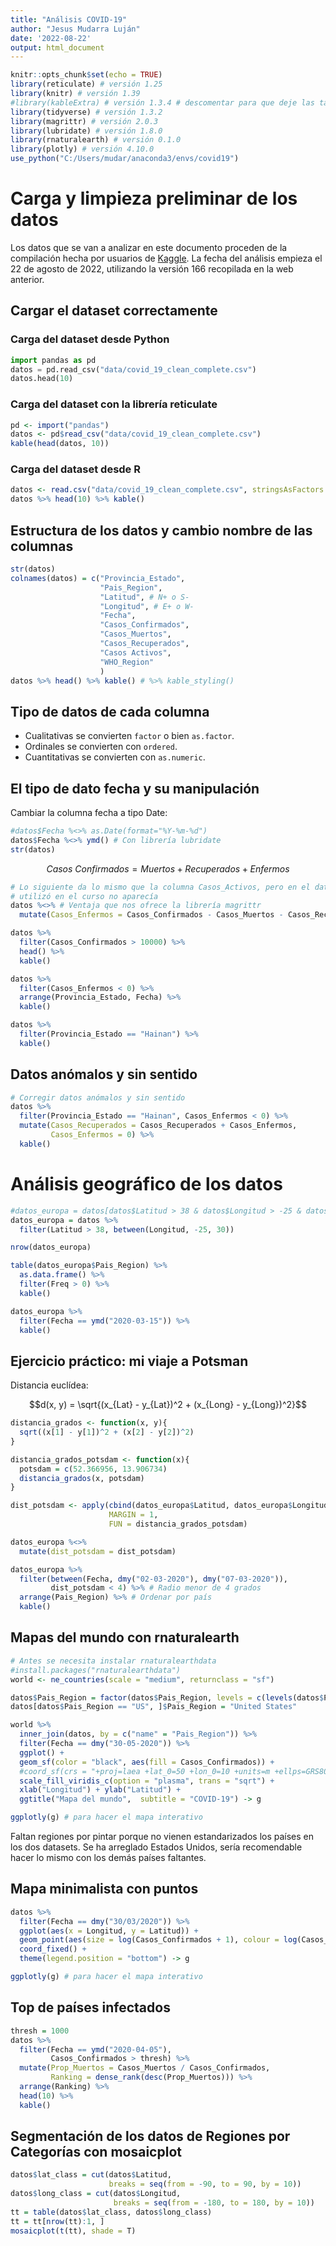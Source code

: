 ```yaml
---
title: "Análisis COVID-19"
author: "Jesus Mudarra Luján"
date: '2022-08-22'
output: html_document
---
```


```r
knitr::opts_chunk$set(echo = TRUE)
library(reticulate) # versión 1.25
library(knitr) # versión 1.39
#library(kableExtra) # versión 1.3.4 # descomentar para que deje las tablas más bonitas
library(tidyverse) # versión 1.3.2
library(magrittr) # versión 2.0.3
library(lubridate) # versión 1.8.0
library(rnaturalearth) # versión 0.1.0
library(plotly) # versión 4.10.0
use_python("C:/Users/mudar/anaconda3/envs/covid19")
```

# Carga y limpieza preliminar de los datos

Los datos que se van a analizar en este documento proceden de la compilación hecha por usuarios de [Kaggle](https://www.kaggle.com/datasets/imdevskp/corona-virus-report). La fecha del análisis empieza el 22 de agosto de 2022, utilizando la versión 166 recopilada en la web anterior.

## Cargar el dataset correctamente

### Carga del dataset desde Python

```python
import pandas as pd
datos = pd.read_csv("data/covid_19_clean_complete.csv")
datos.head(10)
```

### Carga del dataset con la librería reticulate

```r
pd <- import("pandas")
datos <- pd$read_csv("data/covid_19_clean_complete.csv")
kable(head(datos, 10))
```

### Carga del dataset desde R

```r
datos <- read.csv("data/covid_19_clean_complete.csv", stringsAsFactors = T)
datos %>% head(10) %>% kable()
```

## Estructura de los datos y cambio nombre de las columnas

```r
str(datos)
colnames(datos) = c("Provincia_Estado",
                    "Pais_Region",
                    "Latitud", # N+ o S-
                    "Longitud", # E+ o W-
                    "Fecha",
                    "Casos_Confirmados",
                    "Casos_Muertos",
                    "Casos_Recuperados",
                    "Casos Activos",
                    "WHO_Region"
                    )
datos %>% head() %>% kable() # %>% kable_styling()
```

## Tipo de datos de cada columna

* Cualitativas se convierten `factor` o bien `as.factor`.
* Ordinales se convierten con `ordered`.
* Cuantitativas se convierten con `as.numeric`.

## El tipo de dato fecha y su manipulación

Cambiar la columna fecha a tipo Date:

```r
#datos$Fecha %<>% as.Date(format="%Y-%m-%d")
datos$Fecha %<>% ymd() # Con librería lubridate
str(datos)
```

$$Casos\ Confirmados = Muertos + Recuperados + Enfermos$$

```r
# Lo siguiente da lo mismo que la columna Casos_Activos, pero en el dataset que se
# utilizó en el curso no aparecía
datos %<>% # Ventaja que nos ofrece la librería magrittr
  mutate(Casos_Enfermos = Casos_Confirmados - Casos_Muertos - Casos_Recuperados)

datos %>%
  filter(Casos_Confirmados > 10000) %>%
  head() %>%
  kable()

datos %>%
  filter(Casos_Enfermos < 0) %>%
  arrange(Provincia_Estado, Fecha) %>%
  kable()

datos %>%
  filter(Provincia_Estado == "Hainan") %>%
  kable()
```

## Datos anómalos y sin sentido

```r
# Corregir datos anómalos y sin sentido
datos %>%
  filter(Provincia_Estado == "Hainan", Casos_Enfermos < 0) %>%
  mutate(Casos_Recuperados = Casos_Recuperados + Casos_Enfermos,
         Casos_Enfermos = 0) %>%
  kable()
```

# Análisis geográfico de los datos

```r
#datos_europa = datos[datos$Latitud > 38 & datos$Longitud > -25 & datos$Longitud < 30 , ]
datos_europa = datos %>%
  filter(Latitud > 38, between(Longitud, -25, 30))

nrow(datos_europa)

table(datos_europa$Pais_Region) %>%
  as.data.frame() %>%
  filter(Freq > 0) %>%
  kable()

datos_europa %>%
  filter(Fecha == ymd("2020-03-15")) %>%
  kable()
```

## Ejercicio práctico: mi viaje a Potsman

Distancia euclídea:

$$d(x, y) = \sqrt{(x_{Lat} - y_{Lat})^2 + (x_{Long} - y_{Long})^2}$$

```r
distancia_grados <- function(x, y){
  sqrt((x[1] - y[1])^2 + (x[2] - y[2])^2)
}

distancia_grados_potsdam <- function(x){
  potsdam = c(52.366956, 13.906734)
  distancia_grados(x, potsdam)
}

dist_potsdam <- apply(cbind(datos_europa$Latitud, datos_europa$Longitud),
                      MARGIN = 1,
                      FUN = distancia_grados_potsdam)

datos_europa %<>%
  mutate(dist_potsdam = dist_potsdam)

datos_europa %>%
  filter(between(Fecha, dmy("02-03-2020"), dmy("07-03-2020")),
         dist_potsdam < 4) %>% # Radio menor de 4 grados
  arrange(Pais_Region) %>% # Ordenar por país
  kable()
```

## Mapas del mundo con rnaturalearth

```r
# Antes se necesita instalar rnaturalearthdata
#install.packages("rnaturalearthdata")
world <- ne_countries(scale = "medium", returnclass = "sf")

datos$Pais_Region = factor(datos$Pais_Region, levels = c(levels(datos$Pais_Region), "United States"))
datos[datos$Pais_Region == "US", ]$Pais_Region = "United States"

world %>% 
  inner_join(datos, by = c("name" = "Pais_Region")) %>%
  filter(Fecha == dmy("30-05-2020")) %>%
  ggplot() +
  geom_sf(color = "black", aes(fill = Casos_Confirmados)) +
  #coord_sf(crs = "+proj=laea +lat_0=50 +lon_0=10 +units=m +ellps=GRS80") +
  scale_fill_viridis_c(option = "plasma", trans = "sqrt") +
  xlab("Longitud") + ylab("Latitud") +
  ggtitle("Mapa del mundo",  subtitle = "COVID-19") -> g

ggplotly(g) # para hacer el mapa interativo
```

Faltan regiones por pintar porque no vienen estandarizados los países en los dos datasets. Se ha arreglado Estados Unidos, sería recomendable hacer lo mismo con los demás países faltantes.

## Mapa minimalista con puntos

```r
datos %>%
  filter(Fecha == dmy("30/03/2020")) %>%
  ggplot(aes(x = Longitud, y = Latitud)) +
  geom_point(aes(size = log(Casos_Confirmados + 1), colour = log(Casos_Muertos + 1))) +
  coord_fixed() +
  theme(legend.position = "bottom") -> g

ggplotly(g) # para hacer el mapa interativo
```

## Top de países infectados

```r
thresh = 1000
datos %>%
  filter(Fecha == ymd("2020-04-05"),
         Casos_Confirmados > thresh) %>%
  mutate(Prop_Muertos = Casos_Muertos / Casos_Confirmados,
         Ranking = dense_rank(desc(Prop_Muertos))) %>%
  arrange(Ranking) %>%
  head(10) %>%
  kable()
```

## Segmentación de los datos de Regiones por Categorías con mosaicplot

```r
datos$lat_class = cut(datos$Latitud,
                      breaks = seq(from = -90, to = 90, by = 10))
datos$long_class = cut(datos$Longitud,
                       breaks = seq(from = -180, to = 180, by = 10))
tt = table(datos$lat_class, datos$long_class)
tt = tt[nrow(tt):1, ]
mosaicplot(t(tt), shade = T)
```

















